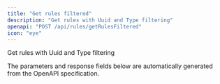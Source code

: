 ```yaml
---
title: "Get rules filtered"
description: "Get rules with Uuid and Type filtering"
openapi: "POST /api/rules/getRulesFiltered"
icon: "eye"
---
```


Get rules with Uuid and Type filtering

<Note>
The parameters and response fields below are automatically generated from the OpenAPI specification.
</Note>
